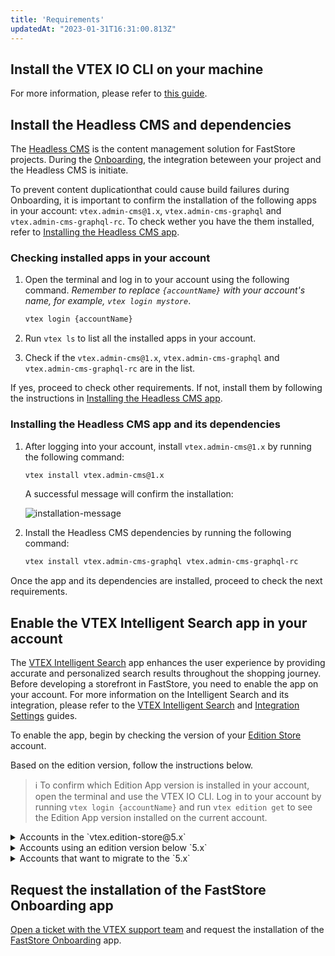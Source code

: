 ```yaml
---
title: 'Requirements'
updatedAt: "2023-01-31T16:31:00.813Z"
---
```


<Steps>

## Install the VTEX IO CLI on your machine

For more information, please refer to [this guide](https://developers.vtex.com/vtex-developer-docs/docs/vtex-io-documentation-vtex-io-cli-installation-and-command-reference).

## Install the Headless CMS and dependencies

The [Headless CMS](https://developers.vtex.com/docs/guides/faststore/headless-cms-overview) is the content management solution for FastStore projects. During the [Onboarding](https://developers.vtex.com/docs/guides/faststore/getting-started-overview),
the integration beteween your project and the Headless CMS is initiate.

To prevent content duplicationthat could cause build failures during Onboarding, it is important to confirm the installation of the following apps in your account: `vtex.admin-cms@1.x`,
`vtex.admin-cms-graphql` and `vtex.admin-cms-graphql-rc`. To check wether you have the them installed, refer to [Installing the Headless CMS app](https://developers.vtex.com/docs/guides/faststore/getting-started-requirements#installing-the-headless-cms-app-and-its-dependencies).

### Checking installed apps in your account

1. Open the terminal and log in to your account using the following command. *Remember to replace `{accountName}` with your account's name, for example, `vtex login mystore`*.

    ```bash
    vtex login {accountName}
    ```

2. Run `vtex ls` to list all the installed apps in your account.
3. Check if the `vtex.admin-cms@1.x`, `vtex.admin-cms-graphql` and `vtex.admin-cms-graphql-rc` are in the list.

If yes, proceed to check other requirements. If not, install them by following the instructions in [Installing the Headless CMS app](https://developers.vtex.com/docs/guides/faststore/getting-started-requirements#installing-the-headless-cms-app-and-its-dependencies).

### Installing the Headless CMS app and its dependencies

1. After logging into your account, install `vtex.admin-cms@1.x` by running the following command:

    ```bash
    vtex install vtex.admin-cms@1.x
    ```

    A successful message will confirm the installation:

    ![installation-message](https://vtexhelp.vtexassets.com/assets/docs/src/cms-install___7144afabf5a895ba92905926808507b2.png)

2. Install the Headless CMS dependencies by running the following command:

    ```bash
    vtex install vtex.admin-cms-graphql vtex.admin-cms-graphql-rc
    ```

Once the app and its dependencies are installed, proceed to check the next requirements.

## Enable the VTEX Intelligent Search app in your account

The [VTEX Intelligent Search](https://help.vtex.com/tracks/vtex-intelligent-search) app enhances the user experience by providing accurate and personalized search results throughout the shopping journey.
Before developing a storefront in FastStore, you need to enable the app on your account. For more information on the Intelligent Search and its integration, please refer to the [VTEX Intelligent Search](https://help.vtex.com/tracks/vtex-intelligent-search) and [Integration Settings](https://help.vtex.com/en/tracks/vtex-intelligent-search--19wrbB7nEQcmwzDPl1l4Cb/6wKQgKmu2FT6084BJT7z5V) guides.

To enable the app, begin by checking the version of your [Edition Store](https://developers.vtex.com/docs/guides/vtex-io-documentation-edition-app) account.

Based on the edition version, follow the instructions below.

> ℹ️ To confirm which Edition App version is installed in your account, open the terminal and use the VTEX IO CLI. Log in to your account by running `vtex login {accountName}` and run `vtex edition get` to see the Edition App version installed on the current account.

<details>
<summary>Accounts in the `vtex.edition-store@5.x`</summary>

If your account is using the `vtex.edition-store@5.x` major, the VTEX Intelligent Search app is already included, and you need to integrate the app via VTEX Admin.

To integrate the VTEX Intelligent Search, go to the VTEX Admin and access **Store Settings > Intelligent Search > Integrations** and click on `START INTEGRATION`.

</details>

<details>
<summary>Accounts using an edition version below `5.x`</summary>

1. In the VTEX IO CLI, log in to your VTEX account by running `vtex login {accountName}`. *Remember to replace the value between brackets with your account name.*
2. If the VTEX Intelligent Search app is not installed in your account, run the following for Intelligent Search:

    ```bash
    vtex install vtex.search-resolver@1.x vtex.admin-search@1.x
    ```

After successfully installing the app, integrate it by accessing the VTEX Admin, go to **Store Settings > Intelligent Search > Integrations** and click on `START INTEGRATION`.

</details>

<details>
<summary>Accounts that want to migrate to the `5.x`</summary>

If you are using a different major version and want to migrate, please [open a ticket with VTEX Support](https://help.vtex.com/en/support) and request the installation of the Edition app `vtex.edition-store@5.x`.

</details>

## Request the installation of the FastStore Onboarding app

[Open a ticket with the VTEX support team](https://help.vtex.com/support) and request the installation of the [FastStore Onboarding](https://developers.vtex.com/docs/guides/faststore/1-onboarding-overview) app.

</Steps>
